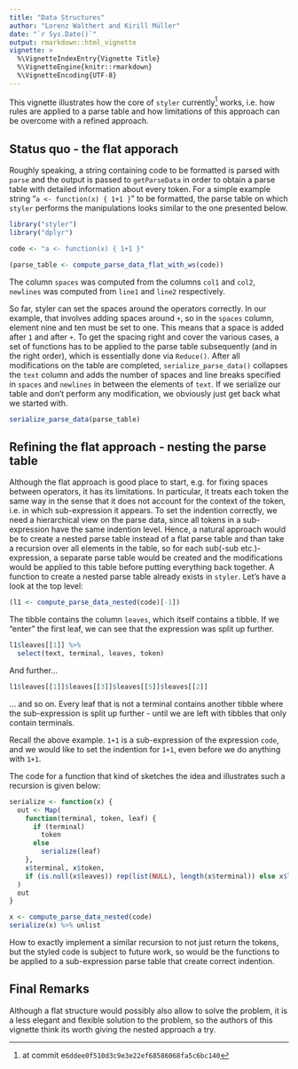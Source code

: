```yaml
---
title: "Data Structures"
author: "Lorenz Walthert and Kirill Müller"
date: "`r Sys.Date()`"
output: rmarkdown::html_vignette
vignette: >
  %\VignetteIndexEntry{Vignette Title}
  %\VignetteEngine{knitr::rmarkdown}
  %\VignetteEncoding{UTF-8}
---
```


This vignette illustrates how the core of `styler` currently^[at commit e`6ddee0f510d3c9e3e22ef68586068fa5c6bc140`] works, i.e. how
rules are applied to a parse table and how limitations of this approach can be 
overcome with a refined approach.

## Status quo - the flat apporach

Roughly speaking, a string containing code to be formatted is parsed with `parse`
and the output is passed to `getParseData` in order to obtain a parse
table with detailed information about every token. For a simple example string
"`a <- function(x) { 1+1 }`" to be formatted, the parse table on which `styler`
performs the manipulations looks similar to the one presented below.
```r
library("styler")
library("dplyr")

code <- "a <- function(x) { 1+1 }"

(parse_table <- compute_parse_data_flat_with_ws(code))
```
The column `spaces` was computed from the columns `col1` and `col2`, `newlines`
was computed from `line1` and `line2` respectively.

So far, styler can set the spaces around the operators correctly. In our example, 
that involves adding spaces around `+`, so in the `spaces` column, element nine
and ten must be set to one. This means that a space is added after `1` and after `+`. 
To get the spacing right and cover the various cases, a set of functions has to 
be applied to the parse table subsequently (and in the right order), 
which is essentially done via `Reduce()`. 
After all modifications on the table are completed, `serialize_parse_data()`
collapses the `text` column and adds the number of spaces and 
line breaks specified in `spaces` and `newlines` in between the elements of
`text`. If we serialize our table and don't perform any modification, we 
obviously just get back what we started with.
```r
serialize_parse_data(parse_table)
```

## Refining the flat approach - nesting the parse table

Although the flat approach is good place to start, e.g. for fixing spaces
between operators, it has its limitations. In particular, it treats each token 
the same way in the sense that it does not account for the context of the token, 
i.e. in which sub-expression it appears.
To set the indention correctly, we need a hierarchical view on the parse data, 
since all tokens in a sub-expression have the same indention level. Hence, 
a natural approach would be to create a nested parse table instead of a flat
parse table and than take a recursion over all elements in the table, so for 
each sub(-sub etc.)-expression, a separate parse table would be created and the 
modifications would be applied to this table before putting everything back 
together. A function to create a nested parse table already exists in `styler`.
Let's have a look at the top level:

```r
(l1 <- compute_parse_data_nested(code)[-1])

```

The tibble contains the column `leaves`, which itself contains a tibble. 
If we "enter"  the first leaf, we can see that the expression was split up 
further.

```r
l1$leaves[[1]] %>%
  select(text, terminal, leaves, token)
```

And further...
```r
l1$leaves[[1]]$leaves[[3]]$leaves[[5]]$leaves[[2]]
```

... and so on. Every leaf that is not a terminal contains another tibble where 
the sub-expression is split up further - until we are left with tibbles that 
only contain terminals.


Recall the above example. `1+1` 
is a sub-expression of the expression `code`, and we would like to set the 
indention for `1+1`, even before we do anything with `1+1`.

The code for a function that kind of sketches the idea and illustrates such a 
recursion is given below: 

```r
serialize <- function(x) {
  out <- Map(
    function(terminal, token, leaf) {
      if (terminal)
        token
      else
        serialize(leaf)
    },
    x$terminal, x$token,
    if (is.null(x$leaves)) rep(list(NULL), length(x$terminal)) else x$leaves
  )
  out
}

x <- compute_parse_data_nested(code)
serialize(x) %>% unlist
```

How to exactly implement a similar recursion to not just return the tokens, but 
the styled code is subject to future work, so would be the functions to be
applied to a sub-expression parse table that create correct indention.

## Final Remarks

Although a flat structure would possibly also allow to solve the problem, it is
a less elegant and flexible solution to the problem, so the authors of this 
vignette think its worth giving the nested approach a try.
